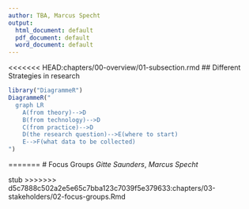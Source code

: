 ```yaml
---
author: TBA, Marcus Specht
output:
  html_document: default
  pdf_document: default
  word_document: default
---
```


<<<<<<< HEAD:chapters/00-overview/01-subsection.rmd
## Different Strategies in research


```r
library("DiagrammeR")
DiagrammeR("
  graph LR
    A(from theory)-->D
    B(from technology)-->D
    C(from practice)-->D
    D(the research question)-->E(where to start)
    E-->F(what data to be collected)
")
```
=======
# Focus Groups
*Gitte Saunders*, *Marcus Specht*

stub
>>>>>>> d5c7888c502a2e5e65c7bba123c7039f5e379633:chapters/03-stakeholders/02-focus-groups.Rmd
